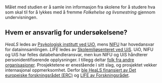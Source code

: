Målet med studien er å samle inn informasjon fra skolene for å studere hva som skal til for å lykkes med å fremme *Folkehelse og livsmestring* gjennom undervisningen.

## Hvem er ansvarlig for undersøkelsene?

*HeaLS* ledes av [Psykologisk institutt ved UiO](https://www.sv.uio.no/psi/english/research/projects/heals/index.html), mens [NIFU](https://www.nifu.no) har hovedansvar for datainnsamlingen. *LIFE* ledes av [Skolemiljøsenteret ved UiS](https://www.uis.no/nb/laeringsmiljosenteret/forskning/life-livsmestring-i-teori-og-praksis). UiO, NIFU og UiS har felles databehandleransvar, men kun NIFU og UiS håndterer personidentifiserende opplysninger. I tillegg deltar [folk fra andre organisasjoner](../5_for_forskere/08_prosjektgruppen.qmd). Prosjektetene er enestående i sitt slag, og prosjektet vekker internasjonal oppmerksomhet. Derfor [ble HeaLS finansiert av Det europeiske forskningsrådet (ERC)](https://www.sv.uio.no/om/aktuelt/aktuelle-saker/2023/erc-consolidator-grant-til-psykologisk-institutt.html) og [LIFE av Forskningsrådet](https://www.forskningsradet.no/nyheter/2023/124-millioner-til-a-forske-pa-utdanning-og-laring/).
